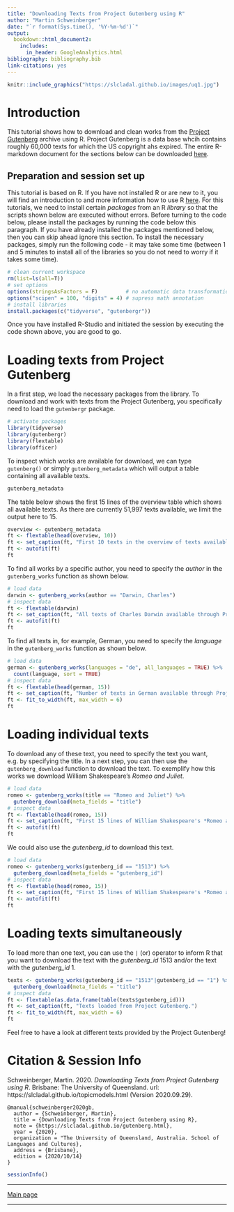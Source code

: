 ```yaml
---
title: "Downloading Texts from Project Gutenberg using R"
author: "Martin Schweinberger"
date: "`r format(Sys.time(), '%Y-%m-%d')`"
output:
  bookdown::html_document2:  
    includes:
      in_header: GoogleAnalytics.html
bibliography: bibliography.bib
link-citations: yes
---
```


<!--html_preserve-->
<!-- Global site tag (gtag.js) - Google Analytics -->
<script async src="https://www.googletagmanager.com/gtag/js?id=UA-130562131-1"></script>
<script>
  window.dataLayer = window.dataLayer || [];
  function gtag(){dataLayer.push(arguments);}
  gtag('js', new Date());

  gtag('config', 'UA-130562131-1');
</script>
<!--/html_preserve-->

```r
knitr::include_graphics("https://slcladal.github.io/images/uq1.jpg")
```

# Introduction{-}

This tutorial shows how to download and clean works from the [Project Gutenberg](https://www.gutenberg.org/) archive using R. Project Gutenberg is a data base whcih contains roughly 60,000 texts for which the US copyright ahs expired. The entire R-markdown document for the sections below can be downloaded [here](https://slcladal.github.io/gutenberg.Rmd).

## Preparation and session set up{-}

This tutorial is based on R. If you have not installed R or are new to it, you will find an introduction to and more information how to use R [here](https://slcladal.github.io/IntroR_workshop.html). For this tutorials, we need to install certain *packages* from an R *library* so that the scripts shown below are executed without errors. Before turning to the code below, please install the packages by running the code below this paragraph. If you have already installed the packages mentioned below, then you can skip ahead ignore this section. To install the necessary packages, simply run the following code - it may take some time (between 1 and 5 minutes to install all of the libraries so you do not need to worry if it takes some time).

```r
# clean current workspace
rm(list=ls(all=T))
# set options
options(stringsAsFactors = F)         # no automatic data transformation
options("scipen" = 100, "digits" = 4) # supress math annotation
# install libraries
install.packages(c("tidyverse", "gutenbergr"))
```

Once you have installed R-Studio and initiated the session by executing the code shown above, you are good to go.

# Loading texts from Project Gutenberg

In a first step, we load the necessary packages from the library. To download and work with texts from the Project Gutenberg, you specifically need to load the `gutenbergr` package.

```r
# activate packages
library(tidyverse)
library(gutenbergr)
library(flextable)
library(officer)
```


To inspect which works are available for download, we can type `gutenberg()` or simply `gutenberg_metadata` which will output a table containing  all available texts.

```r
gutenberg_metadata
```

The table below shows the first 15 lines of the overview table which shows all available texts. As there are currently 51,997 texts available, we limit the output here to 15.

```r
overview <- gutenberg_metadata
ft <- flextable(head(overview, 10))
ft <- set_caption(ft, "First 10 texts in the overview of texts available in the Gutenberg data base.")
ft <- autofit(ft)
ft
```

To find all works by a specific author, you need to specify the *author* in the `gutenberg_works` function as shown below.

```r
# load data
darwin <- gutenberg_works(author == "Darwin, Charles")
# inspect data
ft <- flextable(darwin)
ft <- set_caption(ft, "All texts of Charles Darwin available through Project Gutenberg.")
ft <- autofit(ft)
ft
```

To find all texts in, for example, German, you need to specify the *language* in the `gutenberg_works` function as shown below.

```r
# load data
german <- gutenberg_works(languages = "de", all_languages = TRUE) %>%
  count(language, sort = TRUE)
# inspect data
ft <- flextable(head(german, 15))
ft <- set_caption(ft, "Number of texts in German available through Project Gutenberg.")
ft <- fit_to_width(ft, max_width = 6)
ft
```

# Loading individual texts

To download any of these text, you need to specify the text you want, e.g. by specifying the title. In a next step, you can then use the `gutenberg_download` function to download the text. To exemplify how this works we download William Shakespeare's *Romeo and Juliet*.

```r
# load data
romeo <- gutenberg_works(title == "Romeo and Juliet") %>%
  gutenberg_download(meta_fields = "title")
# inspect data
ft <- flextable(head(romeo, 15))
ft <- set_caption(ft, "First 15 lines of William Shakespeare's *Romeo and Juliet*.")
ft <- autofit(ft)
ft
```

We could also use the *gutenberg_id* to download this text.

```r
# load data
romeo <- gutenberg_works(gutenberg_id == "1513") %>%
  gutenberg_download(meta_fields = "gutenberg_id")
# inspect data
ft <- flextable(head(romeo, 15))
ft <- set_caption(ft, "First 15 lines of William Shakespeare's *Romeo and Juliet*.")
ft <- autofit(ft)
ft
```

# Loading texts simultaneously

To load more than one text, you can use the `|` (or) operator to inform R that you want to download the text with the *gutenberg_id* 1513 and/or the text with the *gutenberg_id* 1.

```r
texts <- gutenberg_works(gutenberg_id == "1513"|gutenberg_id == "1") %>%
  gutenberg_download(meta_fields = "title")
# inspect data
ft <- flextable(as.data.frame(table(texts$gutenberg_id)))
ft <- set_caption(ft, "Texts loaded from Project Gutenberg.")
ft <- fit_to_width(ft, max_width = 6)
ft
```

Feel free to have a look at different texts provided by the Project Gutenberg!

# Citation & Session Info {-}

Schweinberger, Martin. 2020. *Downloading Texts from Project Gutenberg using R*. Brisbane: The University of Queensland. url: https://slcladal.github.io/topicmodels.html (Version 2020.09.29).

```
@manual{schweinberger2020gb,
  author = {Schweinberger, Martin},
  title = {Downloading Texts from Project Gutenberg using R},
  note = {https://slcladal.github.io/gutenberg.html},
  year = {2020},
  organization = "The University of Queensland, Australia. School of Languages and Cultures},
  address = {Brisbane},
  edition = {2020/10/14}
}
```


```r
sessionInfo()
```


***

[Main page](https://slcladal.github.io/index.html)

***



